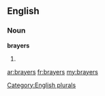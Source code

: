 ==English==

===Noun===
'''brayers'''

# {{plural of|[[brayer]]}}

[[Category:English plurals]]

[[ar:brayers]]
[[fr:brayers]]
[[my:brayers]]